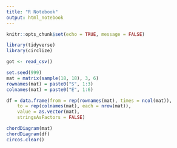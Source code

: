```yaml
---
title: "R Notebook"
output: html_notebook
---
```


```r
knitr::opts_chunk$set(echo = TRUE, message = FALSE)
```

```r
library(tidyverse)
library(circlize)
```

```r
got <- read_csv()
```



```r
set.seed(999)
mat = matrix(sample(18, 18), 3, 6)
rownames(mat) = paste0("S", 1:3)
colnames(mat) = paste0("E", 1:6)

df = data.frame(from = rep(rownames(mat), times = ncol(mat)),
    to = rep(colnames(mat), each = nrow(mat)),
    value = as.vector(mat),
    stringsAsFactors = FALSE)

chordDiagram(mat)
chordDiagram(df)
circos.clear()
```

